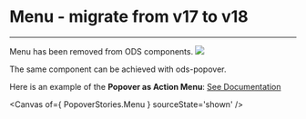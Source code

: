 
<Meta title="ODS Components/Menu" />

# Menu - migrate from v17 to v18
----

Menu has been removed from ODS components. <img src="https://img.shields.io/badge/removed-FF0000" />

The same component can be achieved with ods-popover.

Here is an example of the **Popover as Action Menu**: [See Documentation](?path=/docs/ods-components-popover--documentation#popover-as-action-menu)

<Canvas of={ PopoverStories.Menu } sourceState='shown' />
